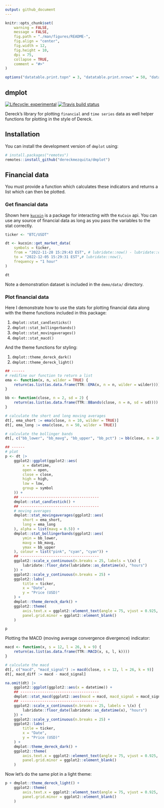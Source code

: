 ```yaml
---
output: github_document
---
```


```r
knitr::opts_chunk$set(
    warning = FALSE,
    message = FALSE,
    fig.path = "./man/figures/README-",
    fig.align = "center",
    fig.width = 12,
    fig.height = 10,
    dpi = 75,
    collapse = TRUE,
    comment = "#>"
)

options("datatable.print.topn" = 3, "datatable.print.nrows" = 50, "datatable.print.class" = TRUE, "datatable.print.trunc.cols" = TRUE)
```

## dmplot

<!-- badges: start -->
[![Lifecycle: experimental](https://img.shields.io/badge/lifecycle-experimental-orange.svg)](https://www.tidyverse.org/lifecycle/#experimental)
[![Travis build status](https://travis-ci.org/dereckmezquita/kucoin.svg?branch=master)](https://travis-ci.org/dereckmezquita/kucoin)
<!-- badges: end -->

Dereck's library for plotting `financial` and `time series` data as well helper functions for plotting in the style of Dereck.

## Installation

You can install the development version of `dmplot` using:

```r
# install.packages("remotes")
remotes::install_github("dereckmezquita/dmplot")
```

## Financial data

You must provide a function which calculates these indicators and returns a list which can then be plotted.

### Get financial data

Shown here [`kucoin`](https://github.com/dereckmezquita/kucoin) is a package for interacting with the `KuCoin` api. You can use any source of financial data as long as you pass the variables to the stat correctly.

```r
ticker <- "BTC/USDT"

dt <- kucoin::get_market_data(
    symbols = ticker,
    from = "2022-11-28 15:29:43 EST", # lubridate::now() - lubridate::days(7),
    to = "2022-12-05 15:29:31 EST",# lubridate::now(),
    frequency = "1 hour"
)

dt
```

Note a demonstration dataset is included in the `demo/data/` directory.

### Plot financial data

Here I demonstrate how to use the stats for plotting financial data along with the theme functions included in this package:

1. `dmplot::stat_candlesticks()`
1. `dmplot::stat_bollingerbands()`
1. `dmplot::stat_movingaverages()`
1. `dmplot::stat_macd()`

And the theme functions for styling:

1. `dmplot::theme_dereck_dark()`
1. `dmplot::theme_dereck_light()`

```r
## ------
# redifine our function to return a list
ema <- function(x, n, wilder = TRUE) {
    return(as.list(as.data.frame(TTR::EMA(x, n = n, wilder = wilder))))
}

bb <- function(close, n = 2, sd = 2) {
    return(as.list(as.data.frame(TTR::BBands(close, n = n, sd = sd))))
}

# calculate the short and long moving averages
dt[, ema_short := ema(close, n = 10, wilder = TRUE)]
dt[, ema_long := ema(close, n = 50, wilder = TRUE)]

# calculate the bollinger bands
dt[, c("bb_lower", "bb_mavg", "bb_upper", "bb_pct") := bb(close, n = 10, sd = 2)]

## ------
# plot
p <- dt |>
    ggplot2::ggplot(ggplot2::aes(
        x = datetime,
        open = open,
        close = close,
        high = high,
        low = low,
        group = symbol
    )) +
    ## ------------------------------------
    dmplot::stat_candlestick() +
    ## ------------------------------------
    # moving averages
    dmplot::stat_movingaverages(ggplot2::aes(
        short = ema_short,
        long = ema_long
    ), alpha = list(mavg = 0.5)) +
    dmplot::stat_bollingerbands(ggplot2::aes(
        ymin = bb_lower,
        mavg = bb_mavg,
        ymax = bb_upper
    ), colour = list("pink", "cyan", "cyan")) +
    ## ------------------------------------
    ggplot2::scale_x_continuous(n.breaks = 25, labels = \(x) {
        lubridate::floor_date(lubridate::as_datetime(x), "hours")
    }) +
    ggplot2::scale_y_continuous(n.breaks = 25) +
    ggplot2::labs(
        title = ticker,
        x = "Date",
        y = "Price (USD)"
    ) +
    dmplot::theme_dereck_dark() +
    ggplot2::theme(
        axis.text.x = ggplot2::element_text(angle = 75, vjust = 0.925, hjust = 0.975),
        panel.grid.minor = ggplot2::element_blank()
    )

p
```

Plotting the MACD (moving average convergence divergence) indicator:

```r
macd <- function(x, s = 12, l = 26, k = 9) {
    return(as.list(as.data.frame(TTR::MACD(x, s, l, k))))
}

# calculate the macd
dt[, c("macd", "macd_signal") := macd(close, s = 12, l = 26, k = 9)]
dt[, macd_diff := macd - macd_signal]

na.omit(dt) |>
    ggplot2::ggplot(ggplot2::aes(x = datetime)) +
    ## ------------------------------------
    dmplot::stat_macd(ggplot2::aes(macd = macd, macd_signal = macd_signal, macd_diff = macd_diff)) +
    ## ------------------------------------
    ggplot2::scale_x_continuous(n.breaks = 25, labels = \(x) {
        lubridate::floor_date(lubridate::as_datetime(x), "hours")
    }) +
    ggplot2::scale_y_continuous(n.breaks = 25) +
    ggplot2::labs(
        title = ticker,
        x = "Date",
        y = "Price (USD)"
    ) +
    dmplot::theme_dereck_dark() +
    ggplot2::theme(
        axis.text.x = ggplot2::element_text(angle = 75, vjust = 0.925, hjust = 0.975),
        panel.grid.minor = ggplot2::element_blank()
    )
```

Now let's do the same plot in a light theme:

```r
p + dmplot::theme_dereck_light() +
    ggplot2::theme(
        axis.text.x = ggplot2::element_text(angle = 75, vjust = 0.925, hjust = 0.975),
        panel.grid.minor = ggplot2::element_blank()
    )
```
